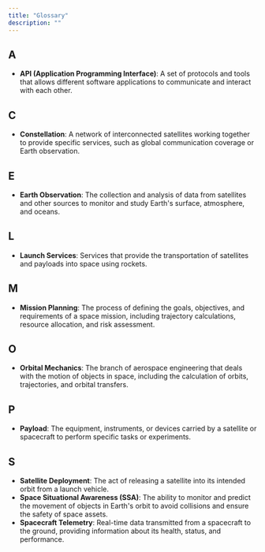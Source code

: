 ```yaml
---
title: "Glossary"
description: ""
---
```


## A

- **API (Application Programming Interface)**: A set of protocols and tools that allows different software applications to communicate and interact with each other.

## C

- **Constellation**: A network of interconnected satellites working together to provide specific services, such as global communication coverage or Earth observation.

## E

- **Earth Observation**: The collection and analysis of data from satellites and other sources to monitor and study Earth's surface, atmosphere, and oceans.

## L

- **Launch Services**: Services that provide the transportation of satellites and payloads into space using rockets.

## M

- **Mission Planning**: The process of defining the goals, objectives, and requirements of a space mission, including trajectory calculations, resource allocation, and risk assessment.

## O

- **Orbital Mechanics**: The branch of aerospace engineering that deals with the motion of objects in space, including the calculation of orbits, trajectories, and orbital transfers.

## P

- **Payload**: The equipment, instruments, or devices carried by a satellite or spacecraft to perform specific tasks or experiments.

## S

- **Satellite Deployment**: The act of releasing a satellite into its intended orbit from a launch vehicle.
- **Space Situational Awareness (SSA)**: The ability to monitor and predict the movement of objects in Earth's orbit to avoid collisions and ensure the safety of space assets.
- **Spacecraft Telemetry**: Real-time data transmitted from a spacecraft to the ground, providing information about its health, status, and performance.

<Snippet file="cta-start-account.mdx" />
